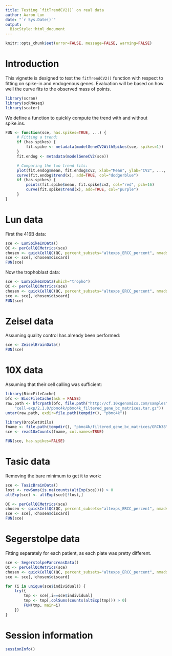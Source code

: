 ```yaml
---
title: Testing `fitTrendCV2()` on real data
author: Aaron Lun
date: "`r Sys.Date()`"
output:
  BiocStyle::html_document
---
```


```r
knitr::opts_chunk$set(error=FALSE, message=FALSE, warning=FALSE)
```

# Introduction

This vignette is designed to test the `fitTrendCV2()` function with respect to fitting on spike-in and endogenous genes.
Evaluation will be based on how well the curve fits to the observed mass of points.

```r
library(scran)
library(scRNAseq)
library(scater)
```

We define a function to quickly compute the trend with and without spike.ins.

```r
FUN <- function(sce, has.spikes=TRUE, ...) {
     # Fitting a trend:
     if (has.spikes) {
         fit.spike <- metadata(modelGeneCV2WithSpikes(sce, spikes=1))
     }
     fit.endog <- metadata(modelGeneCV2(sce))

     # Comparing the two trend fits:
     plot(fit.endog$mean, fit.endog$cv2, xlab="Mean", ylab="CV2", ..., log="xy")
     curve(fit.endog$trend(x), add=TRUE, col="dodgerblue")
     if (has.spikes) {
         points(fit.spike$mean, fit.spike$cv2, col="red", pch=16)
         curve(fit.spike$trend(x), add=TRUE, col="purple")
     }
}
```

# Lun data

First the 416B data:

```r
sce <- LunSpikeInData()
QC <- perCellQCMetrics(sce)
chosen <- quickCellQC(QC, percent_subsets="altexps_ERCC_percent", nmads=3)
sce <- sce[,!chosen$discard]
FUN(sce)
```

Now the trophoblast data:

```r
sce <- LunSpikeInData(which="tropho")
QC <- perCellQCMetrics(sce)
chosen <- quickCellQC(QC, percent_subsets="altexps_ERCC_percent", nmads=3)
sce <- sce[,!chosen$discard]
FUN(sce)
```

# Zeisel data

Assuming quality control has already been performed:

```r
sce <- ZeiselBrainData()
FUN(sce)
```

# 10X data

Assuming that their cell calling was sufficient:

```r
library(BiocFileCache)
bfc <- BiocFileCache(ask = FALSE)
raw.path <- bfcrpath(bfc, file.path("http://cf.10xgenomics.com/samples",
    "cell-exp/2.1.0/pbmc4k/pbmc4k_filtered_gene_bc_matrices.tar.gz"))
untar(raw.path, exdir=file.path(tempdir(), "pbmc4k"))

library(DropletUtils)
fname <- file.path(tempdir(), "pbmc4k/filtered_gene_bc_matrices/GRCh38")
sce <- read10xCounts(fname, col.names=TRUE)

FUN(sce, has.spikes=FALSE)
```

# Tasic data

Removing the bare minimum to get it to work:

```r
sce <- TasicBrainData()
lost <- rowSums(is.na(counts(altExp(sce)))) > 0
altExp(sce) <- altExp(sce)[!lost,]

QC <- perCellQCMetrics(sce)
chosen <- quickCellQC(QC, percent_subsets="altexps_ERCC_percent", nmads=3)
sce <- sce[,!chosen$discard]
FUN(sce)
```

# Segerstolpe data

Fitting separately for each patient, as each plate was pretty different.

```r
sce <- SegerstolpePancreasData()
QC <- perCellQCMetrics(sce)
chosen <- quickCellQC(QC, percent_subsets="altexps_ERCC_percent", nmads=3)
sce <- sce[,!chosen$discard]

for (i in unique(sce$individual)) {
    try({
        tmp <- sce[,i==sce$individual]
        tmp <- tmp[,colSums(counts(altExp(tmp))) > 0]
        FUN(tmp, main=i)
    })
}
```

# Session information

```r
sessionInfo()
```
